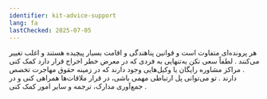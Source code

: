 ```yaml
---
identifier: kit-advice-support
lang: fa
lastChecked: 2025-07-05
---
```


هر پرونده‌ای متفاوت است و قوانین پناهندگی و اقامت بسیار پیچیده هستند و اغلب تغییر می‌کنند
.
لطفاً سعی نکن به‌تنهایی به فردی که در معرض خطر اخراج قرار دارد کمک کنی
.
مراکز مشاوره رایگان یا وکیل‌هایی وجود دارند که در زمینه حقوق مهاجرت تخصص دارند
.
تو می‌توانی پل ارتباطی مهمی باشی، در قرار ملاقات‌ها همراهی کنی و در جمع‌آوری مدارک، ترجمه و سایر امور کمک کنی
.
